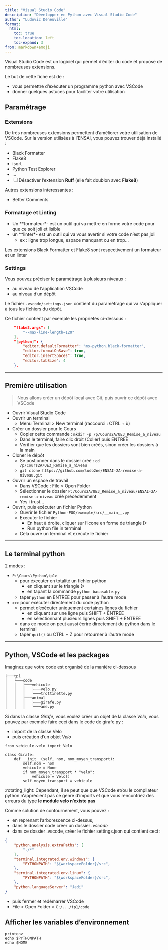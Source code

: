 ```yaml
---
title: "Visual Studio Code"
description: "Développer en Python avec Visual Studio Code"
author: "Ludovic Deneuville"
format: 
  html:
    toc: true
    toc-location: left
    toc-expand: 3
from: markdown+emoji
---
```



Visual Studio Code est un logiciel qui permet d'éditer du code et propose de nombreuses extensions.

Le but de cette fiche est de :

- vous permettre d'exécuter un programme python avec VSCode
- donner quelques astuces pour faciliter votre utilisation

## Paramétrage

### Extensions

De très nombreuses extensions permettent d'améliorer votre utilisation de VSCode.
Sur la version utilisées à l'ENSAI, vous pouvez trouver déjà installé :

- Black Formatter
- Flake8
- isort
- Python Test Explorer
- ...
- [ ] Désactiver l'extension **Ruff** (elle fait doublon avec **Flake8**)

Autres extensions interessantes :

- Better Comments

### Formatage et Linting

- Un **formateur*- est un outil qui va mettre en forme votre code pour que ce soit joli et lisible
- un **linter*- est un outil qui va vous avertir si votre code n'est pas joli
  - ex : ligne trop longue, espace manquant ou en trop...

Les extensions Black Formatter et Flake8 sont respectivement un formateur et un linter

### Settings

Vous pouvez préciser le paramètrage à plusieurs niveaux :

- au niveau de l'application VSCode
- au niveau d'un dépôt

Le fichier `.vscode/settings.json` contient du paramètrage qui va s'appliquer à tous les fichiers du dépôt.

Ce fichier contient par exemple les propriétés ci-dessous :

```json
    "flake8.args": [
        "--max-line-length=120"
    ],
    "[python]": {
        "editor.defaultFormatter": "ms-python.black-formatter",
        "editor.formatOnSave": true,
        "editor.insertSpaces": true,
        "editor.tabSize": 4
    },
```

---

## Première utilisation

> Nous allons créer un dépôt local avec Git, puis ouvrir ce dépôt avec VSCode

- Ouvrir Visual Studio Code
- Ouvrir un terminal
  - Menu Terminal > New terminal (raccourci : CTRL + ù)
- Créer un dossier pour le Cours
  - Copier cette commande : `mkdir -p /p/Cours2A/UE3_Remise_a_niveau`
  - Dans le terminal, faire clic droit (Coller) puis ENTREE
  - Vérifier que les dossiers sont bien créés, sinon créer les dossiers à la main
- Cloner le dépôt
  - Se postionner dans le dossier créé : `cd /p/Cours2A/UE3_Remise_a_niveau`
  - `git clone https://github.com/ludo2ne/ENSAI-2A-remise-a-niveau.git`
- Ouvrir un espace de travail
  - Dans VSCode : File > Open Folder
  - Sélectionner le dossier `P:/Cours2A/UE3_Remise_a_niveau/ENSAI-2A-remise-a-niveau` créé précédemment
  - Yes i trust...
- Ouvrir, puis exécuter un fichier Python
  - Ouvrir le fichier `Python-POO/exemple/src/__main__.py`
  - Executer le fichier
    - En haut à droite, cliquer sur l'icone en forme de triangle ▷
    - Run python file in terminal
  - Cela ouvre un terminal et exécute le fichier

---

## Le terminal python

2 modes :

- `P:\Cours\Python\tp1>`
  - pour éxecuter en totalité un fichier python
    - en cliquant sur le triangle ▷
    - en tapant la commande `python bacasable.py`
  - taper `python` en ENTREE pour passer à l'autre mode
- `>>>` pour exécuter directement du code python
  - permet d'exécuter uniquement certaines lignes du fichier
    - en cliquant sur une ligne puis SHIFT + ENTREE
    - en sélectionnant plusieurs lignes puis SHIFT + ENTREE
  - dans ce mode on peut aussi écrire directement du python dans le terminal
  - taper `quit()` ou CTRL + Z pour retourner à l'autre mode

---

## Python, VSCode et les packages

Imaginez que votre code est organisé de la manière ci-dessous

```
├───tp1
│   └───code
│   │   ├───vehicule
│   │   │   ├───velo.py
│   │   │   └───trottinette.py
│   │   ├───animal
│   │   │   ├───girafe.py
│   │   │   └───ane.py
```

Si dans la classe *Girafe*, vous voulez créer un objet de la classe *Velo*, vous pouvez par exemple faire ceci dans le code de girafe.py :

- import de la classe Velo
- puis création d'un objet *Velo*

```python=
from vehicule.velo import Velo

class Girafe:
    def __init__(self, nom, nom_moyen_transport):
        self.nom = nom
        vehicule = None
        if nom_moyen_transport * "velo":
            vehicule = Velo()
        self.moyen_transport = vehicule
```

:rotating_light: Cependant, il se peut que que VSCode et/ou le compilateur python n'apprécient pas ce genre d'imports et que vous rencontriez des erreurs du type **le module velo n'existe pas**

Comme solution de contournement, vous pouvez :

- en reprenant l'arborescence ci-dessus,
- dans le dossier code créer un dossier *.vscode*
- dans ce dossier .vscode, créer le fichier settings.json qui contient ceci :

```json
{
    "python.analysis.extraPaths": [
        "./*"
    ],
    "terminal.integrated.env.windows": {
        "PYTHONPATH": "${workspaceFolder}/src",
    },
    "terminal.integrated.env.linux": {
        "PYTHONPATH": "${workspaceFolder}/src",
    },
    "python.languageServer": "Jedi"
}
```

- puis fermer et redémarrer VSCode
- File > Open Folder > `C:/.../tp1/code`

## Afficher les variables d'environnement

```bash=
printenv
echo $PYTHONPATH
echo $HOME
```
